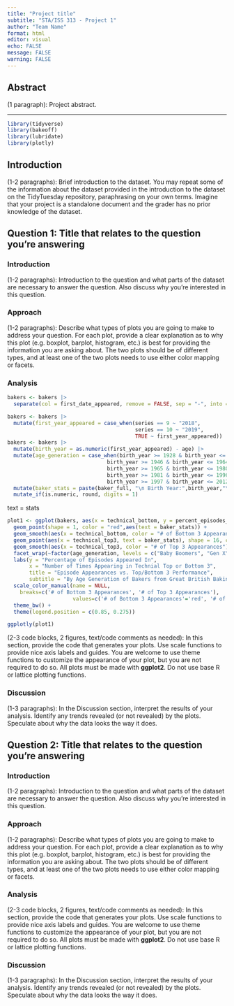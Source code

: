 ```yaml
---
title: "Project title"
subtitle: "STA/ISS 313 - Project 1"
author: "Team Name"
format: html
editor: visual
echo: FALSE
message: FALSE
warning: FALSE
---
```


## Abstract

(1 paragraph): Project abstract.

------------------------------------------------------------------------

```r
library(tidyverse)
library(bakeoff)
library(lubridate)
library(plotly)
```

## Introduction

(1-2 paragraphs): Brief introduction to the dataset. You may repeat some of the information about the dataset provided in the introduction to the dataset on the TidyTuesday repository, paraphrasing on your own terms. Imagine that your project is a standalone document and the grader has no prior knowledge of the dataset.

## Question 1: Title that relates to the question you're answering

### Introduction

(1-2 paragraphs): Introduction to the question and what parts of the dataset are necessary to answer the question. Also discuss why you're interested in this question.

### Approach

(1-2 paragraphs): Describe what types of plots you are going to make to address your question. For each plot, provide a clear explanation as to why this plot (e.g. boxplot, barplot, histogram, etc.) is best for providing the information you are asking about. The two plots should be of different types, and at least one of the two plots needs to use either color mapping or facets.

### Analysis

```r
bakers <- bakers |>
  separate(col = first_date_appeared, remove = FALSE, sep = "-", into = "first_year_appeared")

bakers <- bakers |>
  mutate(first_year_appeared = case_when(series == 9 ~ "2018",
                                         series == 10 ~ "2019",
                                         TRUE ~ first_year_appeared))
bakers <- bakers |>
  mutate(birth_year = as.numeric(first_year_appeared) - age) |>
  mutate(age_generation = case_when(birth_year >= 1928 & birth_year <= 1945 ~ "Silent Generation",
                                birth_year >= 1946 & birth_year <= 1964 ~ "Baby Boomers",
                                birth_year >= 1965 & birth_year <= 1980 ~ "Gen X",
                                birth_year >= 1981 & birth_year <= 1996 ~ "Millenials",
                                birth_year >= 1997 & birth_year <= 2012 ~ "Gen Z"))|>
  mutate(baker_stats = paste(baker_full, "\n Birth Year:",birth_year,"\n Age:",age," \n Hometown:",hometown,"\n Occupation:", occupation))|>
  mutate_if(is.numeric, round, digits = 1)
```

text = stats

```r
plot1 <- ggplot(bakers, aes(x = technical_bottom, y = percent_episodes_appeared)) +
  geom_point(shape = 1, color = "red",aes(text = baker_stats)) +
  geom_smooth(aes(x = technical_bottom, color = "# of Bottom 3 Appearances"), se= FALSE) +
  geom_point(aes(x = technical_top3, text = baker_stats), shape = 16, color = "darkgreen") +
  geom_smooth(aes(x = technical_top3, color = "# of Top 3 Appearances"), se = FALSE) +
  facet_wrap(~factor(age_generation, levels = c("Baby Boomers", "Gen X", "Millenials", "Silent Generation", "Gen Z"))) +
  labs(y = "Percentage of Episodes Appeared In",
       x = "Number of Times Appearing in Technial Top or Bottom 3",
       title = "Episode Appearances vs. Top/Bottom 3 Performance",
       subtitle = "By Age Generation of Bakers from Great British Baking Show") +
  scale_color_manual(name = NULL,
    breaks=c('# of Bottom 3 Appearances', '# of Top 3 Appearances'),
                     values=c('# of Bottom 3 Appearances'='red', '# of Top 3 Appearances'='darkgreen')) +
  theme_bw() +
  theme(legend.position = c(0.85, 0.275))

ggplotly(plot1)
```

(2-3 code blocks, 2 figures, text/code comments as needed): In this section, provide the code that generates your plots. Use scale functions to provide nice axis labels and guides. You are welcome to use theme functions to customize the appearance of your plot, but you are not required to do so. All plots must be made with **ggplot2**. Do not use base R or lattice plotting functions.

### Discussion

(1-3 paragraphs): In the Discussion section, interpret the results of your analysis. Identify any trends revealed (or not revealed) by the plots. Speculate about why the data looks the way it does.

## Question 2: Title that relates to the question you're answering

### Introduction

(1-2 paragraphs): Introduction to the question and what parts of the dataset are necessary to answer the question. Also discuss why you're interested in this question.

### Approach

(1-2 paragraphs): Describe what types of plots you are going to make to address your question. For each plot, provide a clear explanation as to why this plot (e.g. boxplot, barplot, histogram, etc.) is best for providing the information you are asking about. The two plots should be of different types, and at least one of the two plots needs to use either color mapping or facets.

### Analysis

(2-3 code blocks, 2 figures, text/code comments as needed): In this section, provide the code that generates your plots. Use scale functions to provide nice axis labels and guides. You are welcome to use theme functions to customize the appearance of your plot, but you are not required to do so. All plots must be made with **ggplot2**. Do not use base R or lattice plotting functions.

### Discussion

(1-3 paragraphs): In the Discussion section, interpret the results of your analysis. Identify any trends revealed (or not revealed) by the plots. Speculate about why the data looks the way it does.
